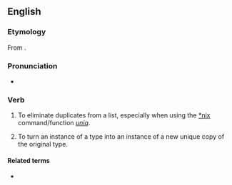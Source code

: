 ==English==

===Etymology===
From {{af|en|unique|-ify}}.

===Pronunciation===
* {{audio|en|en-uk-uniquify.ogg|Audio (UK)}}

===Verb===
{{en-verb}}

# {{lb|en|computing}} To eliminate duplicates from a list, especially when using the [[*nix]] command/function ''[[w:uniq|uniq]]''.
# {{lb|en|computing}} To turn an instance of a type into an instance of a new unique copy of the original type.

====Related terms====
* {{l|en|uniquification}}